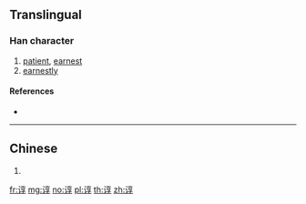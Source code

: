 {{character info/new}}
{{also|諄}}
==Translingual==

===Han character===
{{Han char|rn=149|rad=讠|as=08|sn=10|four=|canj=IVYRD|ids=⿰讠享}}

# [[patient]], [[earnest]]
# [[earnestly]]

====References====
* {{Han ref|kx=1188.181|hdz=63991.060|uh=8C06|ud=35846}}

----

==Chinese==
# {{zh-see|諄}}

[[fr:谆]]
[[mg:谆]]
[[no:谆]]
[[pl:谆]]
[[th:谆]]
[[zh:谆]]